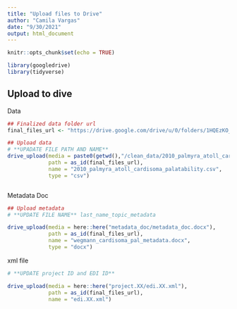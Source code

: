 ```yaml
---
title: "Upload files to Drive"
author: "Camila Vargas"
date: "9/30/2021"
output: html_document
---
```


```r
knitr::opts_chunk$set(echo = TRUE)

library(googledrive)
library(tidyverse)

```


## Upload to dive
Data
```r

## Finalized data folder url
final_files_url <- "https://drive.google.com/drive/u/0/folders/1HQEzKO_AP8D6LECxqSgNMnrk5MolLvtp"

## Upload data 
# **UPADATE FILE PATH AND NAME**
drive_upload(media = paste0(getwd(),"/clean_data/2010_palmyra_atoll_cardisoma_palatability.csv"),
             path = as_id(final_files_url),
             name = "2010_palmyra_atoll_cardisoma_palatability.csv",
             type = "csv")



```

Metadata Doc

```r
## Upload metadata
# **UPDATE FILE NAME** last_name_topic_metadata

drive_upload(media = here::here("metadata_doc/metadata_doc.docx"),
             path = as_id(final_files_url),
             name = "wegmann_cardisoma_pal_metadata.docx",
             type = "docx")
```

xml file

```r
# **UPDATE project ID and EDI ID**

drive_upload(media = here::here("project.XX/edi.XX.xml"),
             path = as_id(final_files_url),
             name = "edi.XX.xml")

```

